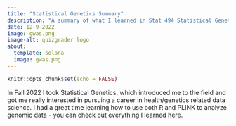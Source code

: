 ```yaml
---
title: "Statistical Genetics Summary"
description: "A summary of what I learned in Stat 494 Statistical Genetics in Fall 2022."
date: 12-9-2022
image: gwas.png
image-alt: quizgrader logo
about:
  template: solana
  image: gwas.png
---
```


```r
knitr::opts_chunk$set(echo = FALSE)
```

In Fall 2022 I took Statistical Genetics, which introduced me to the field and got me really interested in pursuing a career in health/genetics related data science. I had a great time learning how to use both R and PLINK to analyze genomic data - you can check out everything I learned [here](https://statgensummary.netlify.app).
